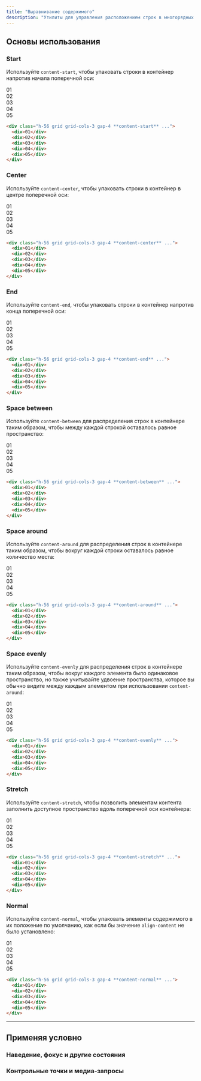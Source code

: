```yaml
---
title: "Выравнивание содержимого"
description: "Утилиты для управления расположением строк в многорядных флекс и грид контейнерах."
---
```




## Основы использования

### Start

Используйте `content-start`, чтобы упаковать строки в контейнер напротив начала поперечной оси:

<Example>
  <div class="font-mono text-white text-sm font-bold leading-6">
    <div class="grid grid-cols-3 gap-4 content-start w-full rounded-lg bg-stripes-purple text-center h-56">
      <div class="p-4 shadow-lg rounded-lg bg-purple-500">01</div>
      <div class="p-4 shadow-lg rounded-lg bg-purple-500">02</div>
      <div class="p-4 shadow-lg rounded-lg bg-purple-500">03</div>
      <div class="p-4 shadow-lg rounded-lg bg-purple-500">04</div>
      <div class="p-4 shadow-lg rounded-lg bg-purple-500">05</div>
    </div>
  </div>
</Example>

```html
<div class="h-56 grid grid-cols-3 gap-4 **content-start** ...">
  <div>01</div>
  <div>02</div>
  <div>03</div>
  <div>04</div>
  <div>05</div>
</div>
```

### Center

Используйте `content-center`, чтобы упаковать строки в контейнер в центре поперечной оси:

<Example>
  <div class="font-mono text-white text-sm font-bold leading-6">
    <div class="grid grid-cols-3 gap-4 content-center w-full rounded-lg bg-stripes-sky text-center h-56">
      <div class="p-4 shadow-lg rounded-lg bg-sky-500">01</div>
      <div class="p-4 shadow-lg rounded-lg bg-sky-500">02</div>
      <div class="p-4 shadow-lg rounded-lg bg-sky-500">03</div>
      <div class="p-4 shadow-lg rounded-lg bg-sky-500">04</div>
      <div class="p-4 shadow-lg rounded-lg bg-sky-500">05</div>
    </div>
  </div>
</Example>

```html
<div class="h-56 grid grid-cols-3 gap-4 **content-center** ...">
  <div>01</div>
  <div>02</div>
  <div>03</div>
  <div>04</div>
  <div>05</div>
</div>
```

### End

Используйте `content-end`, чтобы упаковать строки в контейнер напротив конца поперечной оси:

<Example>
  <div class="font-mono text-white text-sm font-bold leading-6">
    <div class="grid grid-cols-3 gap-4 content-end w-full rounded-lg bg-stripes-pink text-center h-56">
      <div class="p-4 shadow-lg rounded-lg bg-pink-500">01</div>
      <div class="p-4 shadow-lg rounded-lg bg-pink-500">02</div>
      <div class="p-4 shadow-lg rounded-lg bg-pink-500">03</div>
      <div class="p-4 shadow-lg rounded-lg bg-pink-500">04</div>
      <div class="p-4 shadow-lg rounded-lg bg-pink-500">05</div>
    </div>
  </div>
</Example>

```html
<div class="h-56 grid grid-cols-3 gap-4 **content-end** ...">
  <div>01</div>
  <div>02</div>
  <div>03</div>
  <div>04</div>
  <div>05</div>
</div>
```

### Space between

Используйте `content-between` для распределения строк в контейнере таким образом, чтобы между каждой строкой оставалось равное пространство:

<Example>
  <div class="font-mono text-white text-sm font-bold leading-6">
    <div class="grid grid-cols-3 gap-4 content-between w-full rounded-lg bg-stripes-violet text-center h-56">
      <div class="p-4 shadow-lg rounded-lg bg-violet-500">01</div>
      <div class="p-4 shadow-lg rounded-lg bg-violet-500">02</div>
      <div class="p-4 shadow-lg rounded-lg bg-violet-500">03</div>
      <div class="p-4 shadow-lg rounded-lg bg-violet-500">04</div>
      <div class="p-4 shadow-lg rounded-lg bg-violet-500">05</div>
    </div>
  </div>
</Example>

```html
<div class="h-56 grid grid-cols-3 gap-4 **content-between** ...">
  <div>01</div>
  <div>02</div>
  <div>03</div>
  <div>04</div>
  <div>05</div>
</div>
```

### Space around

Используйте `content-around` для распределения строк в контейнере таким образом, чтобы вокруг каждой строки оставалось равное количество места:

<Example>
  <div class="font-mono text-white text-sm font-bold leading-6">
    <div class="grid grid-cols-3 gap-x-4 content-around w-full rounded-lg bg-stripes-blue text-center h-56">
      <div class="p-4 shadow-lg rounded-lg bg-blue-500">01</div>
      <div class="p-4 shadow-lg rounded-lg bg-blue-500">02</div>
      <div class="p-4 shadow-lg rounded-lg bg-blue-500">03</div>
      <div class="p-4 shadow-lg rounded-lg bg-blue-500">04</div>
      <div class="p-4 shadow-lg rounded-lg bg-blue-500">05</div>
    </div>
  </div>
</Example>

```html
<div class="h-56 grid grid-cols-3 gap-4 **content-around** ...">
  <div>01</div>
  <div>02</div>
  <div>03</div>
  <div>04</div>
  <div>05</div>
</div>
```

### Space evenly

Используйте `content-evenly` для распределения строк в контейнере таким образом, чтобы вокруг каждого элемента было одинаковое пространство, но также учитывайте удвоение пространства, которое вы обычно видите между каждым элементом при использовании `content-around`:

<Example>
  <div class="font-mono text-white text-sm font-bold leading-6">
    <div class="grid grid-cols-3 gap-x-4 content-evenly w-full rounded-lg bg-stripes-indigo text-center h-56">
      <div class="p-4 shadow-lg rounded-lg bg-indigo-500">01</div>
      <div class="p-4 shadow-lg rounded-lg bg-indigo-500">02</div>
      <div class="p-4 shadow-lg rounded-lg bg-indigo-500">03</div>
      <div class="p-4 shadow-lg rounded-lg bg-indigo-500">04</div>
      <div class="p-4 shadow-lg rounded-lg bg-indigo-500">05</div>
    </div>
  </div>
</Example>

```html
<div class="h-56 grid grid-cols-3 gap-4 **content-evenly** ...">
  <div>01</div>
  <div>02</div>
  <div>03</div>
  <div>04</div>
  <div>05</div>
</div>
```

### Stretch

Используйте `content-stretch`, чтобы позволить элементам контента заполнить доступное пространство вдоль поперечной оси контейнера:

<Example>
  <div class="font-mono text-white text-sm font-bold leading-6">
    <div class="grid grid-cols-3 gap-4 content-stretch w-full rounded-lg bg-stripes-fuchsia text-center h-56">
      <div class="p-4 flex justify-center items-center shadow-lg rounded-lg bg-fuchsia-500">01</div>
      <div class="p-4 flex justify-center items-center shadow-lg rounded-lg bg-fuchsia-500">02</div>
      <div class="p-4 flex justify-center items-center shadow-lg rounded-lg bg-fuchsia-500">03</div>
      <div class="p-4 flex justify-center items-center shadow-lg rounded-lg bg-fuchsia-500">04</div>
      <div class="p-4 flex justify-center items-center shadow-lg rounded-lg bg-fuchsia-500">05</div>
    </div>
  </div>
</Example>

```html
<div class="h-56 grid grid-cols-3 gap-4 **content-stretch** ...">
  <div>01</div>
  <div>02</div>
  <div>03</div>
  <div>04</div>
  <div>05</div>
</div>
```

### Normal

Используйте `content-normal`, чтобы упаковать элементы содержимого в их положение по умолчанию, как если бы значение `align-content` не было установлено:

<Example>
  <div class="font-mono text-white text-sm font-bold leading-6">
    <div class="grid grid-cols-3 gap-4 w-full rounded-lg bg-stripes-indigo text-center h-56">
      <div class="p-4 flex justify-center items-center shadow-lg rounded-lg bg-indigo-500">01</div>
      <div class="p-4 flex justify-center items-center shadow-lg rounded-lg bg-indigo-500">02</div>
      <div class="p-4 flex justify-center items-center shadow-lg rounded-lg bg-indigo-500">03</div>
      <div class="p-4 flex justify-center items-center shadow-lg rounded-lg bg-indigo-500">04</div>
      <div class="p-4 flex justify-center items-center shadow-lg rounded-lg bg-indigo-500">05</div>
    </div>
  </div>
</Example>

```html
<div class="h-56 grid grid-cols-3 gap-4 **content-normal** ...">
  <div>01</div>
  <div>02</div>
  <div>03</div>
  <div>04</div>
  <div>05</div>
</div>
```

---

## <Heading ignore>Применяя условно</Heading>

### <Heading ignore>Наведение, фокус и другие состояния</Heading>

<HoverFocusAndOtherStates defaultClass="grid content-start" featuredClass="content-around" />

### <Heading ignore>Контрольные точки и медиа-запросы</Heading>

<BreakpointsAndMediaQueries defaultClass="grid content-start" featuredClass="content-around" />
